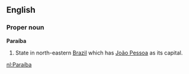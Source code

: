 ==English==

===Proper noun===
'''Paraíba'''

#State in north-eastern [[Brazil]] which has [[João Pessoa]] as its capital.

[[nl:Paraíba]]